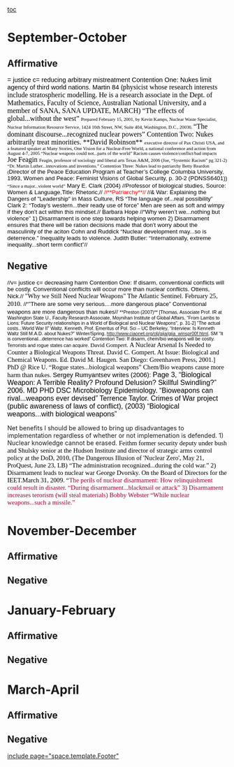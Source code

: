 [[toc]]
=September-October= 
==Affirmative== 
<span style="background-color: transparent; color: #000000; font-family: Arial; font-size: 11pt; font-style: normal; font-weight: normal; text-decoration: none; vertical-align: baseline;">= justice
c= reducing arbitrary mistreatment
Contention One: Nukes limit agency of third world nations.
Martin 84 (</span><span style="background-color: transparent; color: #000000; font-family: Times New Roman; font-size: 12pt; font-style: normal; font-weight: normal; text-decoration: none; vertical-align: baseline;">physicist whose research interests include stratospheric modelling. He is a research associate in the Dept. of Mathematics, Faculty of Science, Australian National University, and a member of SANA, SANA UPDATE, MARCH)
“The effects of global...without the west”</span>
<span style="background-color: transparent; color: #000000; font-family: Times New Roman; font-size: 8pt; font-style: normal; font-weight: normal; text-decoration: none; vertical-align: baseline;">Prepared February 15, 2001, by Kevin Kamps, Nuclear Waste Specialist, Nuclear Information Resource Service, 1424 16th Street, NW, Suite 404, Washington, D.C., 20036. </span><span style="background-color: transparent; color: #000000; font-family: Times New Roman; font-size: 12pt; font-style: normal; font-weight: normal; text-decoration: none; vertical-align: baseline;">
“The dominant discourse...recognized nuclear powers”
Contention Two: Nukes arbitrarily treat minorities. </span>
<span style="background-color: transparent; color: #000000; font-family: Times New Roman; font-size: 12pt; font-style: normal; text-decoration: none; vertical-align: baseline;">**David Robinson** </span><span style="background-color: transparent; color: #000000; font-family: Times New Roman; font-size: 8pt; font-style: normal; font-weight: normal; text-decoration: none; vertical-align: baseline;">executive director of Pax Christi USA, and a featured speaker at Many Stories, One Vision for a Nuclear-Free World, a national conference and action from August 4-7, 2005
“Nuclear weapons could not...parts of the world”
Racism causes violence/conflict/bad impacts</span>
<span style="background-color: transparent; color: #000000; font-family: Times New Roman; font-size: 12pt; font-style: normal; font-weight: normal; text-decoration: none; vertical-align: baseline;">Joe Feagin </span><span style="background-color: transparent; color: #000000; font-family: Times New Roman; font-size: 8pt; font-style: normal; font-weight: normal; text-decoration: none; vertical-align: baseline;">Feagin, professor of sociology and liberal arts Texas A&M, 2006 (Joe, “Systemic Racism” pg 321-2)
“Dr. Martin Luther...innovations and inventions.”
Contention Three: Nukes lead to patriarchy
Betty Reardon (</span><span style="background-color: #ffffff; color: #000000; font-family: Arial; font-size: 10pt; font-style: normal; font-weight: normal; text-decoration: none; vertical-align: baseline;">Director of the Peace Education Program at Teacher’s College Columbia University, 1993, Women and Peace: Feminist Visions of Global Security, p. 30-2 (PDNSS6401))</span>
<span style="background-color: transparent; color: #000000; font-family: Times New Roman; font-size: 8pt; font-style: normal; font-weight: normal; text-decoration: none; vertical-align: baseline;">“Since a major...violent world”</span>
<span style="background-color: #ffffff; color: #000000; font-family: Arial; font-size: 10pt; font-style: normal; font-weight: normal; text-decoration: none; vertical-align: baseline;">Mary E. Clark (2004) </span><span style="background-color: #ffffff; color: #000000; font-family: Arial; font-size: 10pt; font-weight: normal; text-decoration: none; vertical-align: baseline;">//Professor of biological studies, Source: Women & Language,Title: Rhetoric,// </span><span style="background-color: #ffffff; color: #ff0000; font-family: Arial; font-size: 10pt; text-decoration: none; vertical-align: baseline;">//**Patriarchy**//</span><span style="background-color: #ffffff; color: #000000; font-family: Arial; font-size: 10pt; font-weight: normal; text-decoration: none; vertical-align: baseline;"> //& War: Explaining the Dangers of "Leadership" in Mass Culture, RS
“The language of...real possibility”
Clark 2:
“Today’s western...their ready use of force”
Men are seen as soft and wimpy if they don’t act within this mindset.// </span><span style="background-color: transparent; color: #000000; font-family: Arial; font-size: 10pt; font-style: normal; font-weight: normal; text-decoration: none; vertical-align: baseline;">Barbara Hope</span><span style="background-color: #ffffff; color: #000000; font-family: Arial; font-size: 10pt; font-weight: normal; text-decoration: none; vertical-align: baseline;">
//“Why weren’t we...nothing but violence”
1) Disarmament is one step towards helping women
2) Disarmament ensures that there will be ration decisions made that don’t worry about the masculinity of the aciton
Cohn and Ruddick
“Nuclear development may...so is deterrence.”
Inequality leads to violence. Judith Butler:
“Internationally, extreme inequality...short term conflict”//</span>








==Negative== 

<span style="background-color: #ffffff; color: #000000; font-family: Arial; font-size: 10pt; font-weight: normal; text-decoration: none; vertical-align: baseline;">//v= justice
c= decreasing harm
Contention One: If disarm, conventional conflicts will be costly.
Conventional confliclts will occur more than nuclear conflicts.
Ottens, Nick.// </span><span style="background-color: transparent; color: #000000; font-family: Times New Roman; font-size: 11pt; font-style: normal; font-weight: normal; text-decoration: none; vertical-align: baseline;">"Why we Still Need Nuclear Weapons" The Atlantic Sentinel. February 25, 2010.</span>
<span style="background-color: #ffffff; color: #000000; font-family: Arial; font-size: 10pt; font-weight: normal; text-decoration: none; vertical-align: baseline;">//“”There are some very serious....more dangerous place”
Conventional weapons are more dangerous than nukes//</span>
<span style="background-color: transparent; color: #000000; font-family: Arial; font-size: 8pt; font-style: normal; text-decoration: none; vertical-align: baseline;">**Preston (2007)** </span><span style="background-color: transparent; color: #000000; font-family: Arial; font-size: 8pt; font-style: normal; font-weight: normal; text-decoration: none; vertical-align: baseline;">[Thomas, Associate Prof. IR at Washington State U., Faculty Research Associate, Moynihan Institute of Global Affairs, “From Lambs to Lions: Future Security relationships in a World of Biological and Nuclear Weapons”, p. 31-2]
“The actual costs...World War II”
Waltz. Kenneth, Prof. Emeritus of Pol. Sci – UC Berkeley, “Interview: Is Kenneth Waltz Still M.A.D. about Nukes?” Winter/Spring, http://www.ciaonet.org/olj/gjia/gjia_winspr00f.html, SM
“It is conventional...deterrence has worked”
Contention Two: If disarm, chem/bio weapons will be costly.
Terrorists and rogue states can acquire. </span>
<span style="background-color: transparent; color: #000000; font-family: Comic Sans MS; font-size: 10pt; font-style: normal; font-weight: normal; text-decoration: none; vertical-align: baseline;">David Gompert. </span><span style="background-color: transparent; color: #000000; font-family: Times New Roman; font-size: 11pt; font-style: normal; font-weight: normal; text-decoration: none; vertical-align: baseline;">A Nuclear Arsenal Is Needed to Counter a Biological Weapons Threat. David C. Gompert. At Issue: Biological and Chemical Weapons. Ed. David M. Haugen. San Diego: Greenhaven Press, 2001.] PhD @ Rice U.
“Rogue states...biological weapons”
Chem/Bio weapons cause more harm than nukes. </span>
<span style="background-color: transparent; color: #000000; font-family: Arial; font-size: 11pt; font-style: normal; font-weight: normal; text-decoration: none; vertical-align: baseline;">Sergey Rumyantsev writes (2006): </span><span style="background-color: transparent; color: #000000; font-family: Arial; font-size: 12pt; font-style: normal; font-weight: normal; text-decoration: none; vertical-align: baseline;">Page 3, “Biological Weapon: A Terrible Reality? Profound Delusion? Skillful Swindling?” 2006. MD PHD DSC Microbiology Epidemiology.
“Bioweapons can rival...weapons ever devised”
Terrence Taylor. Crimes of War project (public awareness of laws of conflict), (2003)
“Biological weapons...with biological weapons”

Net benefits
I should be allowed to bring up disadvantages to implementation regardless of whether or not implemenation is defended.
1) Nuclear knowledge cannot be erased. </span>
<span style="background-color: transparent; color: #000000; font-family: Comic Sans MS; font-size: 11pt; font-style: normal; font-weight: normal; text-decoration: none; vertical-align: baseline;">Feithm former security deputy under bush and Shulsky senior at the Hudson Institute and director of strategic arms control policy at the DoD, 2010, (The Dangerous Illusion of 'Nuclear Zero', May 21, ProQuest, June 23, LB)
“The administration recognized...during the cold war.”
2) Disarmament leads to nuclear war
George Dvorsky. On the Board of Directors for the IEET.March 31, 2009. “</span><span style="background-color: transparent; color: #990033; font-family: Comic Sans MS; font-size: 11pt; font-style: normal; font-weight: normal; text-decoration: none; vertical-align: baseline;">The perils of nuclear disarmament: How relinquishment could result in disaster.
“During disarmament...blackmail or attack”
3) Disarmament increases terorism (will steal materials)
Bobby Webster
“While nuclear weapons...such a missile.” </span>




=November-December= 
==Affirmative== 
==Negative== 

=January-February= 
==Affirmative== 
==Negative== 

=March-April= 
==Affirmative== 
==Negative== 

[[include page="space.template.Footer"]]